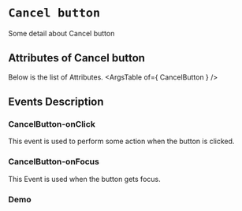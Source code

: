 <!-- Custom-MDX-Documentation.mdx -->

# `Cancel button`

 
Some detail about Cancel button


## Attributes of Cancel button
Below is the list of Attributes.
<ArgsTable of={ CancelButton } /> 

## Events Description

### CancelButton-onClick

This event is used to perform some action when the button is clicked.

### CancelButton-onFocus

This Event is used when the button gets focus.
### Demo

<Canvas>
<Story id="cancelbutton--primary" />
</Canvas>

 